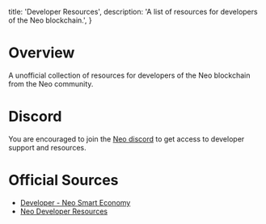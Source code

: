 
  title: 'Developer Resources',
  description: 'A list of resources for developers of the Neo blockchain.',
}

# Overview

A unofficial collection of resources for developers of the Neo blockchain from the Neo community.

# Discord

You are encouraged to join the [Neo discord](https://discord.com/invite/rvZFQ5382k) to get access to developer support and resources.

<DeveloperResources />

# Official Sources

- [Developer - Neo Smart Economy](https://neo.org/dev)
- [Neo Developer Resources](https://developers.neo.org)
